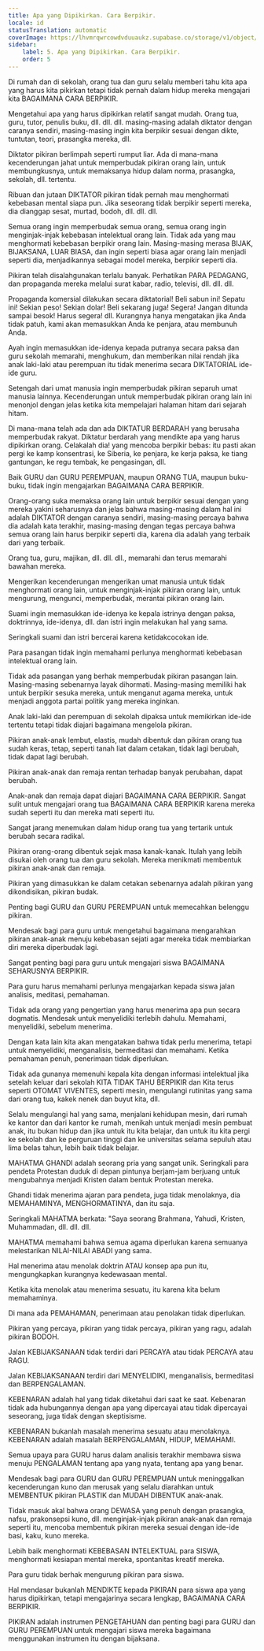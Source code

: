 ```yaml
---
title: Apa yang Dipikirkan. Cara Berpikir.
locale: id
statusTranslation: automatic
coverImage: https://lhvmrqwrcowdvduuaukz.supabase.co/storage/v1/object/public/strapi-uploads/small_cover-educacion-fundamental.webp-2d51a7828a2b1309555be27f7e2a61a0.webp
sidebar:
    label: 5. Apa yang Dipikirkan. Cara Berpikir.
    order: 5
---
```

Di rumah dan di sekolah, orang tua dan guru selalu memberi tahu kita apa yang harus kita pikirkan tetapi tidak pernah dalam hidup mereka mengajari kita BAGAIMANA CARA BERPIKIR.

Mengetahui apa yang harus dipikirkan relatif sangat mudah. Orang tua, guru, tutor, penulis buku, dll. dll. dll. masing-masing adalah diktator dengan caranya sendiri, masing-masing ingin kita berpikir sesuai dengan dikte, tuntutan, teori, prasangka mereka, dll.

Diktator pikiran berlimpah seperti rumput liar. Ada di mana-mana kecenderungan jahat untuk memperbudak pikiran orang lain, untuk membungkusnya, untuk memaksanya hidup dalam norma, prasangka, sekolah, dll. tertentu.

Ribuan dan jutaan DIKTATOR pikiran tidak pernah mau menghormati kebebasan mental siapa pun. Jika seseorang tidak berpikir seperti mereka, dia dianggap sesat, murtad, bodoh, dll. dll. dll.

Semua orang ingin memperbudak semua orang, semua orang ingin menginjak-injak kebebasan intelektual orang lain. Tidak ada yang mau menghormati kebebasan berpikir orang lain. Masing-masing merasa BIJAK, BIJAKSANA, LUAR BIASA, dan ingin seperti biasa agar orang lain menjadi seperti dia, menjadikannya sebagai model mereka, berpikir seperti dia.

Pikiran telah disalahgunakan terlalu banyak. Perhatikan PARA PEDAGANG, dan propaganda mereka melalui surat kabar, radio, televisi, dll. dll. dll.

Propaganda komersial dilakukan secara diktatorial! Beli sabun ini! Sepatu ini! Sekian peso! Sekian dolar! Beli sekarang juga! Segera! Jangan ditunda sampai besok! Harus segera! dll. Kurangnya hanya mengatakan jika Anda tidak patuh, kami akan memasukkan Anda ke penjara, atau membunuh Anda.

Ayah ingin memasukkan ide-idenya kepada putranya secara paksa dan guru sekolah memarahi, menghukum, dan memberikan nilai rendah jika anak laki-laki atau perempuan itu tidak menerima secara DIKTATORIAL ide-ide guru.

Setengah dari umat manusia ingin memperbudak pikiran separuh umat manusia lainnya. Kecenderungan untuk memperbudak pikiran orang lain ini menonjol dengan jelas ketika kita mempelajari halaman hitam dari sejarah hitam.

Di mana-mana telah ada dan ada DIKTATUR BERDARAH yang berusaha memperbudak rakyat. Diktatur berdarah yang mendikte apa yang harus dipikirkan orang. Celakalah dia! yang mencoba berpikir bebas: itu pasti akan pergi ke kamp konsentrasi, ke Siberia, ke penjara, ke kerja paksa, ke tiang gantungan, ke regu tembak, ke pengasingan, dll.

Baik GURU dan GURU PEREMPUAN, maupun ORANG TUA, maupun buku-buku, tidak ingin mengajarkan BAGAIMANA CARA BERPIKIR.

Orang-orang suka memaksa orang lain untuk berpikir sesuai dengan yang mereka yakini seharusnya dan jelas bahwa masing-masing dalam hal ini adalah DIKTATOR dengan caranya sendiri, masing-masing percaya bahwa dia adalah kata terakhir, masing-masing dengan tegas percaya bahwa semua orang lain harus berpikir seperti dia, karena dia adalah yang terbaik dari yang terbaik.

Orang tua, guru, majikan, dll. dll. dll., memarahi dan terus memarahi bawahan mereka.

Mengerikan kecenderungan mengerikan umat manusia untuk tidak menghormati orang lain, untuk menginjak-injak pikiran orang lain, untuk mengurung, mengunci, memperbudak, merantai pikiran orang lain.

Suami ingin memasukkan ide-idenya ke kepala istrinya dengan paksa, doktrinnya, ide-idenya, dll. dan istri ingin melakukan hal yang sama.

Seringkali suami dan istri bercerai karena ketidakcocokan ide.

Para pasangan tidak ingin memahami perlunya menghormati kebebasan intelektual orang lain.

Tidak ada pasangan yang berhak memperbudak pikiran pasangan lain. Masing-masing sebenarnya layak dihormati. Masing-masing memiliki hak untuk berpikir sesuka mereka, untuk menganut agama mereka, untuk menjadi anggota partai politik yang mereka inginkan.

Anak laki-laki dan perempuan di sekolah dipaksa untuk memikirkan ide-ide tertentu tetapi tidak diajari bagaimana mengelola pikiran.

Pikiran anak-anak lembut, elastis, mudah dibentuk dan pikiran orang tua sudah keras, tetap, seperti tanah liat dalam cetakan, tidak lagi berubah, tidak dapat lagi berubah.

Pikiran anak-anak dan remaja rentan terhadap banyak perubahan, dapat berubah.

Anak-anak dan remaja dapat diajari BAGAIMANA CARA BERPIKIR. Sangat sulit untuk mengajari orang tua BAGAIMANA CARA BERPIKIR karena mereka sudah seperti itu dan mereka mati seperti itu.

Sangat jarang menemukan dalam hidup orang tua yang tertarik untuk berubah secara radikal.

Pikiran orang-orang dibentuk sejak masa kanak-kanak. Itulah yang lebih disukai oleh orang tua dan guru sekolah. Mereka menikmati membentuk pikiran anak-anak dan remaja.

Pikiran yang dimasukkan ke dalam cetakan sebenarnya adalah pikiran yang dikondisikan, pikiran budak.

Penting bagi GURU dan GURU PEREMPUAN untuk memecahkan belenggu pikiran.

Mendesak bagi para guru untuk mengetahui bagaimana mengarahkan pikiran anak-anak menuju kebebasan sejati agar mereka tidak membiarkan diri mereka diperbudak lagi.

Sangat penting bagi para guru untuk mengajari siswa BAGAIMANA SEHARUSNYA BERPIKIR.

Para guru harus memahami perlunya mengajarkan kepada siswa jalan analisis, meditasi, pemahaman.

Tidak ada orang yang pengertian yang harus menerima apa pun secara dogmatis. Mendesak untuk menyelidiki terlebih dahulu. Memahami, menyelidiki, sebelum menerima.

Dengan kata lain kita akan mengatakan bahwa tidak perlu menerima, tetapi untuk menyelidiki, menganalisis, bermeditasi dan memahami. Ketika pemahaman penuh, penerimaan tidak diperlukan.

Tidak ada gunanya memenuhi kepala kita dengan informasi intelektual jika setelah keluar dari sekolah KITA TIDAK TAHU BERPIKIR dan Kita terus seperti OTOMAT VIVENTES, seperti mesin, mengulangi rutinitas yang sama dari orang tua, kakek nenek dan buyut kita, dll.

Selalu mengulangi hal yang sama, menjalani kehidupan mesin, dari rumah ke kantor dan dari kantor ke rumah, menikah untuk menjadi mesin pembuat anak, itu bukan hidup dan jika untuk itu kita belajar, dan untuk itu kita pergi ke sekolah dan ke perguruan tinggi dan ke universitas selama sepuluh atau lima belas tahun, lebih baik tidak belajar.

MAHATMA GHANDI adalah seorang pria yang sangat unik. Seringkali para pendeta Protestan duduk di depan pintunya berjam-jam berjuang untuk mengubahnya menjadi Kristen dalam bentuk Protestan mereka.

Ghandi tidak menerima ajaran para pendeta, juga tidak menolaknya, dia MEMAHAMINYA, MENGHORMATINYA, dan itu saja.

Seringkali MAHATMA berkata: "Saya seorang Brahmana, Yahudi, Kristen, Muhammadan, dll. dll. dll.

MAHATMA memahami bahwa semua agama diperlukan karena semuanya melestarikan NILAI-NILAI ABADI yang sama.

Hal menerima atau menolak doktrin ATAU konsep apa pun itu, mengungkapkan kurangnya kedewasaan mental.

Ketika kita menolak atau menerima sesuatu, itu karena kita belum memahaminya.

Di mana ada PEMAHAMAN, penerimaan atau penolakan tidak diperlukan.

Pikiran yang percaya, pikiran yang tidak percaya, pikiran yang ragu, adalah pikiran BODOH.

Jalan KEBIJAKSANAAN tidak terdiri dari PERCAYA atau tidak PERCAYA atau RAGU.

Jalan KEBIJAKSANAAN terdiri dari MENYELIDIKI, menganalisis, bermeditasi dan BERPENGALAMAN.

KEBENARAN adalah hal yang tidak diketahui dari saat ke saat. Kebenaran tidak ada hubungannya dengan apa yang dipercayai atau tidak dipercayai seseorang, juga tidak dengan skeptisisme.

KEBENARAN bukanlah masalah menerima sesuatu atau menolaknya. KEBENARAN adalah masalah BERPENGALAMAN, HIDUP, MEMAHAMI.

Semua upaya para GURU harus dalam analisis terakhir membawa siswa menuju PENGALAMAN tentang apa yang nyata, tentang apa yang benar.

Mendesak bagi para GURU dan GURU PEREMPUAN untuk meninggalkan kecenderungan kuno dan merusak yang selalu diarahkan untuk MEMBENTUK pikiran PLASTIK dan MUDAH DIBENTUK anak-anak.

Tidak masuk akal bahwa orang DEWASA yang penuh dengan prasangka, nafsu, prakonsepsi kuno, dll. menginjak-injak pikiran anak-anak dan remaja seperti itu, mencoba membentuk pikiran mereka sesuai dengan ide-ide basi, kaku, kuno mereka.

Lebih baik menghormati KEBEBASAN INTELEKTUAL para SISWA, menghormati kesiapan mental mereka, spontanitas kreatif mereka.

Para guru tidak berhak mengurung pikiran para siswa.

Hal mendasar bukanlah MENDIKTE kepada PIKIRAN para siswa apa yang harus dipikirkan, tetapi mengajarinya secara lengkap, BAGAIMANA CARA BERPIKIR.

PIKIRAN adalah instrumen PENGETAHUAN dan penting bagi para GURU dan GURU PEREMPUAN untuk mengajari siswa mereka bagaimana menggunakan instrumen itu dengan bijaksana.

